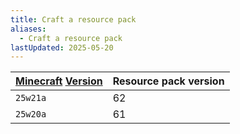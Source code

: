 ```yaml
---
title: Craft a resource pack
aliases:
  - Craft a resource pack
lastUpdated: 2025-05-20
---
```


| [Minecraft](/minecraft) [Version](/versions) | Resource pack version |
| -------------------------------------------- | --------------------- |
| `25w21a`                                     | 62                    |
| `25w20a`                                     | 61                    |